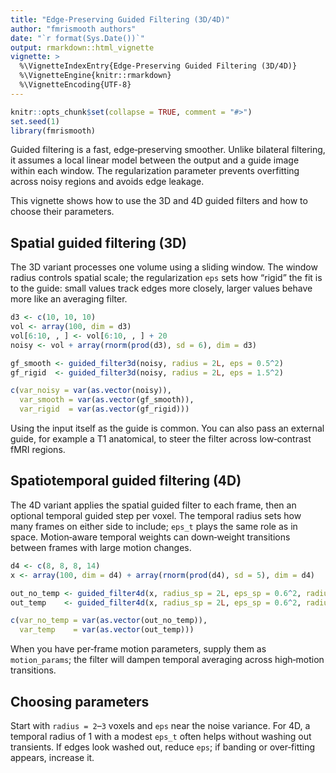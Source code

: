 ```yaml
---
title: "Edge-Preserving Guided Filtering (3D/4D)"
author: "fmrismooth authors"
date: "`r format(Sys.Date())`"
output: rmarkdown::html_vignette
vignette: >
  %\VignetteIndexEntry{Edge-Preserving Guided Filtering (3D/4D)}
  %\VignetteEngine{knitr::rmarkdown}
  %\VignetteEncoding{UTF-8}
---
```


```r
knitr::opts_chunk$set(collapse = TRUE, comment = "#>")
set.seed(1)
library(fmrismooth)
```

Guided filtering is a fast, edge‑preserving smoother. Unlike bilateral filtering, it assumes a local linear model between the output and a guide image within each window. The regularization parameter prevents overfitting across noisy regions and avoids edge leakage.

This vignette shows how to use the 3D and 4D guided filters and how to choose their parameters.

## Spatial guided filtering (3D)

The 3D variant processes one volume using a sliding window. The window radius controls spatial scale; the regularization `eps` sets how “rigid” the fit is to the guide: small values track edges more closely, larger values behave more like an averaging filter.

```r
d3 <- c(10, 10, 10)
vol <- array(100, dim = d3)
vol[6:10, , ] <- vol[6:10, , ] + 20
noisy <- vol + array(rnorm(prod(d3), sd = 6), dim = d3)

gf_smooth <- guided_filter3d(noisy, radius = 2L, eps = 0.5^2)
gf_rigid  <- guided_filter3d(noisy, radius = 2L, eps = 1.5^2)

c(var_noisy = var(as.vector(noisy)),
  var_smooth = var(as.vector(gf_smooth)),
  var_rigid  = var(as.vector(gf_rigid)))
```

Using the input itself as the guide is common. You can also pass an external guide, for example a T1 anatomical, to steer the filter across low‑contrast fMRI regions.

## Spatiotemporal guided filtering (4D)

The 4D variant applies the spatial guided filter to each frame, then an optional temporal guided step per voxel. The temporal radius sets how many frames on either side to include; `eps_t` plays the same role as in space. Motion‑aware temporal weights can down‑weight transitions between frames with large motion changes.

```r
d4 <- c(8, 8, 8, 14)
x <- array(100, dim = d4) + array(rnorm(prod(d4), sd = 5), dim = d4)

out_no_temp <- guided_filter4d(x, radius_sp = 2L, eps_sp = 0.6^2, radius_t = 0L)
out_temp    <- guided_filter4d(x, radius_sp = 2L, eps_sp = 0.6^2, radius_t = 1L, eps_t = 0.3^2)

c(var_no_temp = var(as.vector(out_no_temp)),
  var_temp    = var(as.vector(out_temp)))
```

When you have per‑frame motion parameters, supply them as `motion_params`; the filter will dampen temporal averaging across high‑motion transitions.

## Choosing parameters

Start with `radius = 2`–`3` voxels and `eps` near the noise variance. For 4D, a temporal radius of 1 with a modest `eps_t` often helps without washing out transients. If edges look washed out, reduce `eps`; if banding or over‑fitting appears, increase it.

